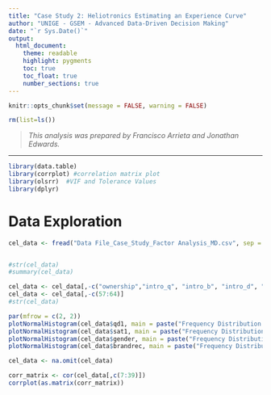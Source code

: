 ```yaml
---
title: "Case Study 2: Heliotronics Estimating an Experience Curve"
author: "UNIGE - GSEM - Advanced Data-Driven Decision Making"
date: "`r Sys.Date()`"
output: 
  html_document: 
    theme: readable
    highlight: pygments
    toc: true
    toc_float: true
    number_sections: true
---
```


```r
knitr::opts_chunk$set(message = FALSE, warning = FALSE)
```

```r
rm(list=ls())
```

> *This analysis was prepared by Francisco Arrieta and Jonathan Edwards.*

------------------------------------------------------------------------

```r
library(data.table)
library(corrplot) #correlation matrix plot
library(olsrr)  #VIF and Tolerance Values
library(dplyr)

```

# Data Exploration

```r
cel_data <- fread("Data File_Case_Study_Factor Analysis_MD.csv", sep = ",", header = T)


#str(cel_data)
#summary(cel_data)
```


```r

cel_data <- cel_data[,-c("ownership","intro_q", "intro_b", "intro_d", "defect1")]
cel_data <- cel_data[,-c(57:64)]
#str(cel_data)
```

```r
par(mfrow = c(2, 2))
plotNormalHistogram(cel_data$qd1, main = paste("Frequency Distribution of QD1"))
plotNormalHistogram(cel_data$sat1, main = paste("Frequency Distribution of SAT1"))
plotNormalHistogram(cel_data$gender, main = paste("Frequency Distribution of GENDER"))
plotNormalHistogram(cel_data$brandrec, main = paste("Frequency Distribution of BRANDREC"))
```

```r
cel_data <- na.omit(cel_data)

corr_matrix <- cor(cel_data[,c(7:39)])
corrplot(as.matrix(corr_matrix))


```

